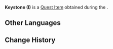 {{Item Infobox
|id           = 120067
|image        = Item Keystone.png
|type         = Quest Items
|description  = A stone slate with some kind of power remaining within it. It can be used to open nearby paths. Well, one might suppose that this is some ancient key, right?
|source1      = 
|source2      = 
|source3      = 
|source4      = 
|source5      = 
}}
'''Keystone (I)''' is a [[Quest Item]] obtained during the {{Quest|Dreams Beneath the Searing Sand}}.
<!--
==Location==
<gallery>

</gallery>
-->
==Other Languages==
{{Other Languages
|default_hidden = 1
|en      = Keystone (I)
|zhs     = 锁钥之石·其一
|zhs_rm  = Suǒyào zhī Shí - Qí Yī
|zht     = 鎖鑰之石·其一
|zht_rm  = Suǒyào zhī Shí - Qí Yī
|ja      = 鍵の石板·其の一
|ja_rm   = Kagi no Sekiban - Sono Ichi
|ko      = 열쇠의 돌·첫 번째
|ko_rm   = Yeolsoe-ui Dol - Cheot Beonjjae
|es      = Llave de piedra (I)
|fr      = Pierre-clé I
|ru      = Замковый камень I
|th      = หินแห่งกุญแจ - 1
|th_rm   = 
|vi      = Đá Chìa Khóa I
|de      = Schlüsselstein I
|id      = Kunci Batu (I)
|pt      = Chave de Pedra I
|tr      = Kilit Taşı (I)
|it      = Chiave di volta (I)
}}

==Change History==
{{Change History|3.1}}